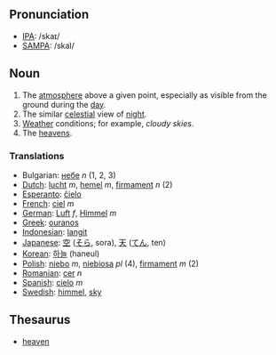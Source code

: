 ==Pronunciation==
*[[w:IPA|IPA]]: /skaɪ/
*[[w:SAMPA|SAMPA]]: /skaI/
==Noun==

# The [[atmosphere]] above a given point, especially as visible from the ground during the [[day]].
# The similar [[celestial]] view of [[night]].
# [[Weather]] conditions; for example, ''cloudy skies''.
# The [[heavens]].

=== Translations ===

*Bulgarian: [[небе]] ''n'' (1, 2, 3)
*[[Dutch]]: [[lucht]] ''m'', [[hemel]] ''m'', [[firmament]] ''n'' (2)
*[[Esperanto]]: [[ĉielo]]
*[[French]]: [[ciel]] ''m''
*[[German]]: [[Luft]] ''f'', [[Himmel]] ''m''
*[[Greek]]: [[ouranos]]
*[[Indonesian]]: [[langit]]
*[[Japanese]]: [[空]] ([[そら]], sora), [[天]] ([[てん]], ten)
*[[Korean]]: [[하늘]] (haneul)
*[[Polish]]: [[niebo]] ''m'', [[niebiosa]] ''pl'' (4), [[firmament]] ''m'' (2)
*[[Romanian]]: [[cer]] ''n''
*[[Spanish]]: [[cielo]] ''m''
*[[Swedish]]: [[himmel]], [[sky]]

== Thesaurus ==

*[[heaven]]